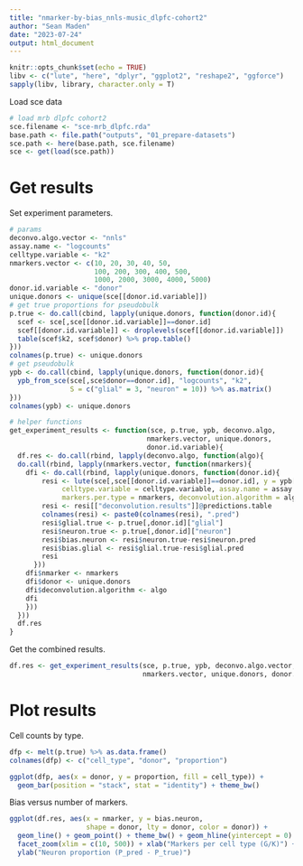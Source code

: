 ```yaml
---
title: "nmarker-by-bias_nnls-music_dlpfc-cohort2"
author: "Sean Maden"
date: "2023-07-24"
output: html_document
---
```


```r
knitr::opts_chunk$set(echo = TRUE)
libv <- c("lute", "here", "dplyr", "ggplot2", "reshape2", "ggforce")
sapply(libv, library, character.only = T)
```

Load sce data

```r
# load mrb dlpfc cohort2
sce.filename <- "sce-mrb_dlpfc.rda"
base.path <- file.path("outputs", "01_prepare-datasets")
sce.path <- here(base.path, sce.filename)
sce <- get(load(sce.path))
```

# Get results

Set experiment parameters.

```r
# params
deconvo.algo.vector <- "nnls"
assay.name <- "logcounts"
celltype.variable <- "k2"
nmarkers.vector <- c(10, 20, 30, 40, 50, 
                     100, 200, 300, 400, 500, 
                     1000, 2000, 3000, 4000, 5000)
donor.id.variable <- "donor"
unique.donors <- unique(sce[[donor.id.variable]])
# get true proportions for pseudobulk
p.true <- do.call(cbind, lapply(unique.donors, function(donor.id){
  scef <- sce[,sce[[donor.id.variable]]==donor.id]
  scef[[donor.id.variable]] <- droplevels(scef[[donor.id.variable]])
  table(scef$k2, scef$donor) %>% prop.table()
})) 
colnames(p.true) <- unique.donors
# get pseudobulk
ypb <- do.call(cbind, lapply(unique.donors, function(donor.id){
  ypb_from_sce(sce[,sce$donor==donor.id], "logcounts", "k2", 
               S = c("glial" = 3, "neuron" = 10)) %>% as.matrix()
}))
colnames(ypb) <- unique.donors

# helper functions
get_experiment_results <- function(sce, p.true, ypb, deconvo.algo, 
                                  nmarkers.vector, unique.donors, 
                                  donor.id.variable){
  df.res <- do.call(rbind, lapply(deconvo.algo, function(algo){
  do.call(rbind, lapply(nmarkers.vector, function(nmarkers){
    dfi <- do.call(rbind, lapply(unique.donors, function(donor.id){
        resi <- lute(sce[,sce[[donor.id.variable]]==donor.id], y = ypb[,donor.id,drop=F], 
             celltype.variable = celltype.variable, assay.name = assay.name,
             markers.per.type = nmarkers, deconvolution.algorithm = algo)
        resi <- resi[["deconvolution.results"]]@predictions.table
        colnames(resi) <- paste0(colnames(resi), ".pred")
        resi$glial.true <- p.true[,donor.id]["glial"]
        resi$neuron.true <- p.true[,donor.id]["neuron"]
        resi$bias.neuron <- resi$neuron.true-resi$neuron.pred
        resi$bias.glial <- resi$glial.true-resi$glial.pred
        resi
      }))
    dfi$nmarker <- nmarkers
    dfi$donor <- unique.donors
    dfi$deconvolution.algorithm <- algo
    dfi
    }))
  }))
  df.res
}
```

Get the combined results.

```r
df.res <- get_experiment_results(sce, p.true, ypb, deconvo.algo.vector, 
                                 nmarkers.vector, unique.donors, donor.id.variable)
```

# Plot results

Cell counts by type.

```r
dfp <- melt(p.true) %>% as.data.frame()
colnames(dfp) <- c("cell_type", "donor", "proportion")

ggplot(dfp, aes(x = donor, y = proportion, fill = cell_type)) + 
  geom_bar(position = "stack", stat = "identity") + theme_bw()
```

Bias versus number of markers.

```r
ggplot(df.res, aes(x = nmarker, y = bias.neuron, 
                   shape = donor, lty = donor, color = donor)) +
  geom_line() + geom_point() + theme_bw() + geom_hline(yintercept = 0) +
  facet_zoom(xlim = c(10, 500)) + xlab("Markers per cell type (G/K)") + 
  ylab("Neuron proportion (P_pred - P_true)")
```